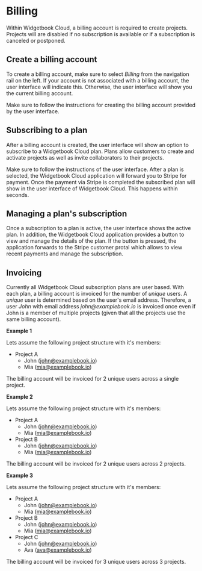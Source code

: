 # Billing

Within Widgetbook Cloud, a billing account is required to create projects.
Projects will are disabled if no subscription is available or if a subscription is canceled or postponed.

## Create a billing account

To create a billing account, make sure to select _Billing_ from the navigation rail on the left.
If your account is not associated with a billing account, the user interface will indicate this. 
Otherwise, the user interface will show you the current billing account. 

Make sure to follow the instructions for creating the billing account provided by the user interface.

## Subscribing to a plan

After a billing account is created, the user interface will show an option to subscribe to a Widgetbook Cloud plan. 
Plans allow customers to create and activate projects as well as invite collaborators to their projects. 

Make sure to follow the instructions of the user interface. 
After a plan is selected, the Widgetbook Cloud application will forward you to Stripe for payment.
Once the payment via Stripe is completed the subscribed plan will show in the user interface of Widgetbook Cloud. 
This happens within seconds.

## Managing a plan's subscription

Once a subscription to a plan is active, the user interface shows the active plan.
In addition, the Widgetbook Cloud application provides a button to view and manage the details of the plan.
If the button is pressed, the application forwards to the Stripe customer protal which allows to view recent payments and manage the subscription.

## Invoicing

Currently all Widgetbook Cloud subscription plans are user based. 
With each plan, a billing account is invoiced for the number of _unique_ users.
A _unique_ user is determined based on the user's email address.
Therefore, a user _John_ with email address _john@examplebook.io_ is invoiced once even if John is a member of multiple projects (given that all the projects use the same billing account).

**Example 1** 

Lets assume the following project structure with it's members:

- Project A
    - John (john@examplebook.io)
    - Mia (mia@examplebook.io)

The billing account will be invoiced for 2 unique users across a single project. 

**Example 2** 

Lets assume the following project structure with it's members:

- Project A
    - John (john@examplebook.io)
    - Mia (mia@examplebook.io)
- Project B
    - John (john@examplebook.io)
    - Mia (mia@examplebook.io)

The billing account will be invoiced for 2 unique users across 2 projects. 

**Example 3** 

Lets assume the following project structure with it's members:

- Project A
    - John (john@examplebook.io)
    - Mia (mia@examplebook.io)
- Project B
    - John (john@examplebook.io)
    - Mia (mia@examplebook.io)
- Project C
    - John (john@examplebook.io)
    - Ava (ava@examplebook.io)

The billing account will be invoiced for 3 unique users across 3 projects. 